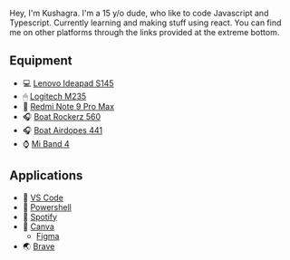 
Hey, I'm Kushagra. I'm a 15 y/o dude, who like to code Javascript and Typescript. Currently learning and making stuff using react.
You can find me on other platforms through the links provided at the extreme bottom.

<RemoveBulletsFromList>

## Equipment

- 💻 [Lenovo Ideapad S145](https://www.amazon.in/Lenovo-IdeaPad-15-6-inch-Platinum-81W800TEIN/dp/B08W8J4TQB/ref=sr_1_11?dchild=1&keywords=lenovo+ideapad+s145&qid=1624502711&s=computers&sr=1-11) 
- 🖱 [Logitech M235](https://www.logitech.com/en-in/products/mice/m235-wireless-mouse.910-003384.html)
- 📱 [Redmi Note 9 Pro Max](https://www.mi.com/in/redmi-note-9-pro-max/) 
- 🎧 [Boat Rockerz 560](https://www.boat-lifestyle.com/collections/bluetooth-wireless-headphones/products/rockerz-560?variant=31407813820514)
- 🎧 [Boat Airdopes 441](https://www.boat-lifestyle.com/collections/true-wireless-earbuds/products/airdopes-441?variant=31759662219362)
- ⌚️ [Mi Band 4](https://www.mi.com/in/mi-smart-band-4/)

## Applications

- 📝 [VS Code](https://code.visualstudio.com)
- 🔗 [Powershell](https://docs.microsoft.com/en-us/powershell/scripting/overview?view=powershell-7.1) 
- 🎵 [Spotify](https://open.spotify.com/user/swfc7nj2mx7i1h6n0kf81itge) 
- 🎨 [Canva](https://canva.com)
    - [Figma](https://www.figma.com)
- 🌏 [Brave](https://brave.com/) 

</RemoveBulletsFromList>



 




